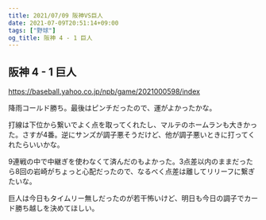 ```yaml
---
title: 2021/07/09 阪神VS巨人
date: 2021-07-09T20:51:14+09:00
tags: ["野球"]
og_title: 阪神 4 - 1 巨人
---
```


## 阪神 4 - 1 巨人

https://baseball.yahoo.co.jp/npb/game/2021000598/index

降雨コールド勝ち。最後はピンチだったので、運がよかったかな。

打線は下位から繋いでよく点を取ってくれたし、マルテのホームランも大きかった。さすが4番。逆にサンズが調子悪そうだけど、他が調子悪いときに打ってくれたらいいかな。

9連戦の中で中継ぎを使わなくて済んだのもよかった。3点差以内のままだったら8回の岩崎がちょっと心配だったので、なるべく点差は離してリリーフに繋ぎたいな。

巨人は今日もタイムリー無しだったのが若干怖いけど、明日も今日の調子でカード勝ち越しを決めてほしい。
